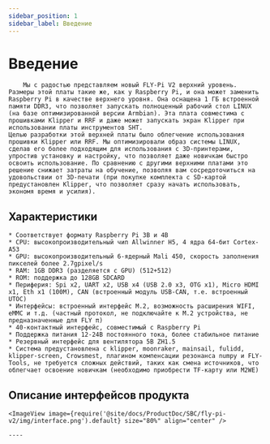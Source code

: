 ```yaml
---
sidebar_position: 1
sidebar_label: Введение
---
```




# Введение

        Мы с радостью представляем новый FLY-Pi V2 верхний уровень. Размеры этой платы такие же, как у Raspberry Pi, и она может заменить Raspberry Pi в качестве верхнего уровня. Она оснащена 1 ГБ встроенной памяти DDR3, что позволяет запускать полноценный рабочий стол LINUX (на базе оптимизированной версии Armbian). Эта плата совместима с прошивками Klipper и RRF и даже может запускать экран Klipper при использовании платы инструментов SHT.
    Целью разработки этой верхней платы было облегчение использования прошивки Klipper или RRF. Мы оптимизировали образ системы LINUX, сделав его более подходящим для использования с 3D-принтерами, упростив установку и настройку, что позволяет даже новичкам быстро освоить использование. По сравнению с другими верхними платами это решение снижает затраты на обучение, позволяя вам сосредоточиться на удовольствии от 3D-печати (при покупке комплекта с SD-картой предустановлен Klipper, что позволяет сразу начать использовать, экономя время и усилия).

## Характеристики

    * Соответствует формату Raspberry Pi 3B и 4B
    * CPU: высокопроизводительный чип Allwinner H5, 4 ядра 64-бит Cortex-A53
    * GPU: высокопроизводительный 6-ядерный Mali 450, скорость заполнения пикселей более 2.7gpixel/s
    * RAM: 1GB DDR3 (разделяется с GPU) (512+512)
    * ROM: поддержка до 128GB SDCARD
    * Периферия: Spi x2, UART x2, USB x4 (USB 2.0 x3, OTG x1), Micro HDMI x1, Eth x1 (100M), CAN (встроенный модуль USB-CAN, т.е. встроенный UTOC)
    * Интерфейсы: встроенный интерфейс M.2, возможность расширения WIFI, eMMC и т.д. (частный протокол, не подключайте к M.2 устройства, не предназначенные для FLY π)
    * 40-контактный интерфейс, совместимый с Raspberry Pi
    * Поддержка питания 12-24В постоянного тока, более стабильное питание
    * Резервный интерфейс для вентилятора 5В ZH1.5
    * Система предустановлена с klipper, moonraker, mainsail, fulidd, klipper-screen, Crowsmest, плагином компенсации резонанса numpy и FLY-Tools, не требуется сложных действий, таких как смена источников, что облегчает освоение новичкам (необходимо приобрести TF-карту или M2WE)

## Описание интерфейсов продукта

    <ImageView image={require('@site/docs/ProductDoc/SBC/fly-pi-v2/img/interface.png').default} size="80%" align="center" />

    ----